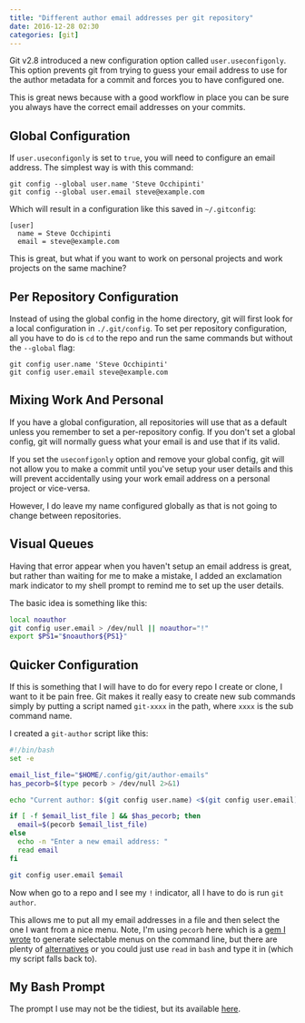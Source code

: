 ```yaml
---
title: "Different author email addresses per git repository"
date: 2016-12-28 02:30
categories: [git]
---
```


Git v2.8 introduced a new configuration option called `user.useconfigonly`. This
option prevents git from trying to guess your email address to use for the
author metadata for a commit and forces you to have configured one.

This is great news because with a good workflow in place you can be sure you
always have the correct email addresses on your commits.

## Global Configuration

If `user.useconfigonly` is set to `true`, you will need to configure an email
address. The simplest way is with this command:

```
git config --global user.name 'Steve Occhipinti'
git config --global user.email steve@example.com
```

Which will result in a configuration like this saved in `~/.gitconfig`:

```
[user]
  name = Steve Occhipinti
  email = steve@example.com
```

This is great, but what if you want to work on personal projects and work
projects on the same machine?

## Per Repository Configuration

Instead of using the global config in the home directory, git will first look
for a local configuration in `./.git/config`. To set per repository
configuration, all you have to do is `cd` to the repo and run the same commands
but without the `--global` flag:

```
git config user.name 'Steve Occhipinti'
git config user.email steve@example.com
```

## Mixing Work And Personal

If you have a global configuration, all repositories will use that as a default
unless you remember to set a per-repository config. If you don't set a global
config, git will normally guess what your email is and use that if its valid.

If you set the `useconfigonly` option and remove your global config, git will
not allow you to make a commit until you've setup your user details and this
will prevent accidentally using your work email address on a personal project or
vice-versa.

However, I do leave my name configured globally as that is not going to change
between repositories.

## Visual Queues

Having that error appear when you haven't setup an email address is great, but
rather than waiting for me to make a mistake, I added an exclamation mark
indicator to my shell prompt to remind me to set up the user details.

The basic idea is something like this:

```bash
local noauthor
git config user.email > /dev/null || noauthor="!"
export $PS1="$noauthor${PS1}"
```

## Quicker Configuration

If this is something that I will have to do for every repo I create or clone, I
want to it be pain free. Git makes it really easy to create new sub commands
simply by putting a script named `git-xxxx` in the path, where `xxxx` is the
sub command name.

I created a `git-author` script like this:

```bash
#!/bin/bash
set -e

email_list_file="$HOME/.config/git/author-emails"
has_pecorb=$(type pecorb > /dev/null 2>&1)

echo "Current author: $(git config user.name) <$(git config user.email)>"

if [ -f $email_list_file ] && $has_pecorb; then
  email=$(pecorb $email_list_file)
else
  echo -n "Enter a new email address: "
  read email
fi

git config user.email $email
```

Now when go to a repo and I see my `!` indicator, all I have to do is run `git
author`.

This allows me to put all my email addresses in a file and then select the one I
want from a nice menu. Note, I'm using `pecorb` here which is a
[gem I wrote](https://github.com/stevenocchipinti/pecorb) to generate selectable
menus on the command line, but there are plenty of
[alternatives](https://github.com/stevenocchipinti/pecorb#kudos) or you could
just use `read` in `bash` and type it in (which my script falls back to).

## My Bash Prompt

The prompt I use may not be the tidiest, but its available
[here](https://github.com/stevenocchipinti/homesync/blob/1a345e563afb47b81d405d47e4a6b45b63e82c98/data/.bash_git).
